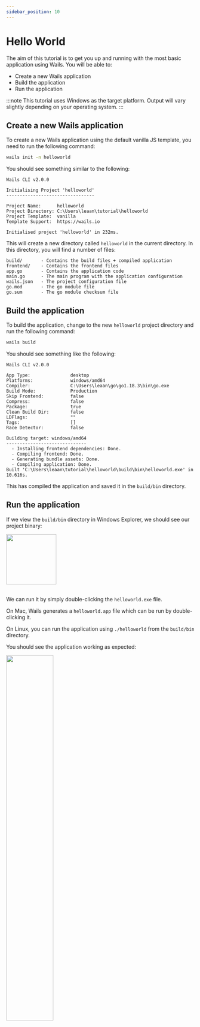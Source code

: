 ```yaml
---
sidebar_position: 10
---
```


# Hello World

The aim of this tutorial is to get you up and running with the most basic
application using Wails. You will be able to:

  - Create a new Wails application
  - Build the application
  - Run the application

:::note
This tutorial uses Windows as the target platform. Output will vary slightly
depending on your operating system.
:::

## Create a new Wails application

To create a new Wails application using the default vanilla JS template,
you need to run the following command:

```bash
wails init -n helloworld
```

You should see something similar to the following:

```
Wails CLI v2.0.0

Initialising Project 'helloworld'
---------------------------------

Project Name:      helloworld
Project Directory: C:\Users\leaan\tutorial\helloworld
Project Template:  vanilla
Template Support:  https://wails.io

Initialised project 'helloworld' in 232ms.
```

This will create a new directory called `helloworld` in the current directory.
In this directory, you will find a number of files:

```
build/       - Contains the build files + compiled application
frontend/    - Contains the frontend files
app.go       - Contains the application code
main.go      - The main program with the application configuration
wails.json   - The project configuration file
go.mod       - The go module file
go.sum       - The go module checksum file
```

## Build the application

To build the application, change to the new `helloworld` project directory and run the following command:

```bash
wails build
```

You should see something like the following:

```
Wails CLI v2.0.0

App Type:               desktop
Platforms:              windows/amd64
Compiler:               C:\Users\leaan\go\go1.18.3\bin\go.exe
Build Mode:             Production
Skip Frontend:          false
Compress:               false
Package:                true
Clean Build Dir:        false
LDFlags:                ""
Tags:                   []
Race Detector:          false

Building target: windows/amd64
------------------------------
  - Installing frontend dependencies: Done.
  - Compiling frontend: Done.
  - Generating bundle assets: Done.
  - Compiling application: Done.
Built 'C:\Users\leaan\tutorial\helloworld\build\bin\helloworld.exe' in 10.616s.
```

This has compiled the application and saved it in the `build/bin` directory.

## Run the application

If we view the `build/bin` directory in Windows Explorer, we should see our project binary:

<div class="text--center">
    <img src="/img/helloworld-app-icon.png" width="134px"/>
</div>
<br/>

We can run it by simply double-clicking the `helloworld.exe` file.

On Mac, Wails generates a `helloworld.app` file which can be run by double-clicking it.

On Linux, you can run the application using `./helloworld` from the `build/bin` directory.

You should see the application working as expected:

<div class="text--center">
    <img src="/img/windows-default-app.png" width="50%"
         style={{"box-shadow": "rgb(255 255 255 / 20%) 0px 1px 2px 0px, rgb(104 104 104) 0px 1px 5px 0px"}}/>
</div>
<br/>
